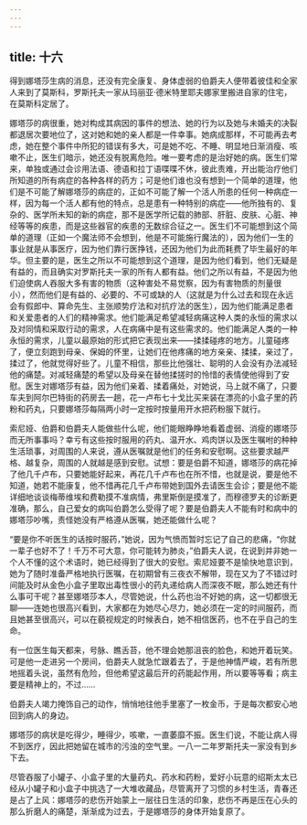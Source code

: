 ```yaml
---
---
---
```

title: 十六
---



得到娜塔莎生病的消息，还没有完全康复、身体虚弱的伯爵夫人便带着彼佳和全家人来到了莫斯科，罗斯托夫一家从玛丽亚·德米特里耶夫娜家里搬进自家的住宅，在莫斯科定居了。

娜塔莎的病很重，她对构成其病因的事件的想法、她的行为以及她与未婚夫的决裂都退居次要地位了，这对她和她的亲人都是一件幸事。她病成那样，不可能再去考虑，她在整个事件中所犯的错误有多大，可是她不吃、不睡、明显地日渐消瘦、咳嗽不止，医生们暗示，她还没有脱离危险。唯一要考虑的是治好她的病。医生们常来，单独或通过会诊用法语、德语和拉丁语喋喋不休，彼此责难，开出能治疗他们所知道的所有病症的各种各样的药方；可是他们谁也没有想到一个简单的道理，他们是不可能了解娜塔莎的病症的，正如不可能了解一个活人所患的任何一种病症一样，因为每一个活人都有他的特点，总是患有一种特别的病症——他所独有的、复杂的、医学所未知的新的病症，那不是医学所记载的肺部、肝脏、皮肤、心脏、神经等等的疾患，而是这些器官的疾患的无数综合征之一。医生们不可能想到这个简单的道理（正如一个魔法师不会想到，他是不可能施行魔法的），因为他们一生的事业就是从事医疗，因为他们靠行医挣钱，还因为他们为此而耗费了毕生最好的年华。但主要的是，医生之所以不可能想到这个道理，是因为他们看到，他们无疑是有益的，而且确实对罗斯托夫一家的所有人都有益。他们之所以有益，不是因为他们迫使病人吞服大多有害的物质（这种害处不易觉察，因为有害物质的剂量很小），然而他们是有益的、必要的、不可或缺的人（这就是为什么过去和现在永远会有假郎中、算命先生、主张顺势疗法和对抗疗法的医生），因为他们能满足患者和关爱患者的人们的精神需求。他们能满足希望减轻病痛这种人类的永恒的需求以及对同情和采取行动的需求，人在病痛中是有这些需求的。他们能满足人类的一种永恒的需求，儿童以最原始的形式把它表现出来——揉揉碰疼的地方。儿童碰疼了，便立刻跑到母亲、保姆的怀里，让她们在他疼痛的地方亲亲、揉揉，亲过了，揉过了，他就觉得好些了。儿童不相信，那些比他强壮、聪明的人会没有办法减轻他的痛楚。对减轻痛楚的希望以及母亲在替他揉搓时的怜惜的表情使他得到了安慰。医生对娜塔莎有益，因为他们亲着、揉着痛处，对她说，马上就不痛了，只要车夫到阿尔巴特街的药房去一趟，花一卢布七十戈比买来装在漂亮的小盒子里的药粉和药丸，只要娜塔莎每隔两小时一定按时按量用开水把药粉服下就行。

索尼娅、伯爵和伯爵夫人能做些什么呢，他们能眼睁睁地看着虚弱、消瘦的娜塔莎而无所事事吗？幸亏有这些按时服用的药丸、温开水、鸡肉饼以及医生嘱咐的种种生活琐事，对周围的人来说，遵从医嘱就是他们的任务和安慰啊。这些要求越严格、越复杂，周围的人就越是感到安慰。试想：要是伯爵不知道，娜塔莎的病花掉了他几千卢布，只要她能好起来，再花几千卢布也在所不惜，也就是说，要是他不知道，她若不能康复，他不惜再花几千卢布带她到国外去请医生会诊；要是他不能详细地谈谈梅蒂维埃和费勒摸不准病情，弗里斯倒是摸准了，而穆德罗夫的诊断更准确，那么，自己爱女的病叫伯爵怎么受得了呢？要是伯爵夫人不能有时和病中的娜塔莎吵嘴，责怪她没有严格遵从医嘱，她还能做什么呢？

“要是你不听医生的话按时服药，”她说，因为气愤而暂时忘记了自己的悲痛，“你就一辈子也好不了！千万不可大意，你可能转为肺炎，”伯爵夫人说，在说到并非她一个人不懂的这个术语时，她已经得到了很大的安慰。索尼娅要不是愉快地意识到，她为了随时准备严格地执行医嘱，在初期曾有三夜衣不解带，现在又为了不错过时间能及时从金色小盒子里取出毒性很小的药丸递给病人而深夜不眠，那么她还有什么事可干呢？甚至娜塔莎本人，尽管她说，什么药也治不好她的病，这一切都很无聊——连她也很高兴看到，大家都在为她尽心尽力，她必须在一定的时间服药，而且她甚至很高兴，可以在藐视规定的时候表白，她不相信医药，也不在乎自己的生命。

有一位医生每天都来，号脉、瞧舌苔，他不理会她那沮丧的脸色，和她开着玩笑。可是他一走进另一个房间，伯爵夫人就急忙跟着去了，于是他神情严峻，若有所思地摇着头说，虽然有危险，但他希望这最后开的药能起作用，所以要等等看；病主要是精神上的，不过……

伯爵夫人竭力掩饰自己的动作，悄悄地往他手里塞了一枚金币，于是每次都安心地回到病人的身边。

娜塔莎的病状是吃得少，睡得少，咳嗽，一直萎靡不振。医生们说，不能让病人得不到医疗，因此把她留在城市的污浊的空气里。一八一二年罗斯托夫一家没有到乡下去。

尽管吞服了小罐子、小盒子里的大量药丸、药水和药粉，爱好小玩意的绍斯太太已经从小罐子和小盒子中挑选了一大堆收藏品，尽管离开了习惯的乡村生活，青春还是占了上风：娜塔莎的悲伤开始蒙上一层往日生活的印象，悲伤不再是压在心头的那么折磨人的痛楚，渐渐成为过去，于是娜塔莎的身体开始复原了。